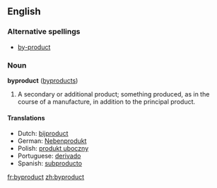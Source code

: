 ==English==
{{wikipedia|by-product}}
===Alternative spellings===
*[[by-product]]

===Noun===
'''byproduct''' ([[byproducts]])

# A secondary or additional product; something produced, as in the course of a manufacture, in addition to the principal product.

====Translations====
*Dutch: [[bijproduct]]
*German: [[Nebenprodukt]]
*Polish: [[produkt uboczny]]
*Portuguese: [[derivado]]
*Spanish: [[subproducto]] {{m}}

[[fr:byproduct]]
[[zh:byproduct]]